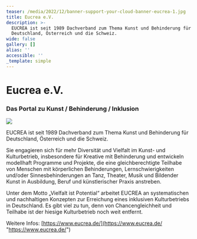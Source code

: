 ```yaml
---
teaser: /media/2022/12/banner-support-your-cloud-banner-eucrea-1.jpg
title: Eucrea e.V.
description: >-
  EUCREA ist seit 1989 Dachverband zum Thema Kunst und Behinderung für
  Deutschland, Österreich und die Schweiz.
wide: false
gallery: []
alias: ''
accessible: ''
_template: simple
---
```


# Eucrea e.V.

### Das Portal zu Kunst / Behinderung / Inklusion

![](/media/2022/12/banner-support-your-cloud-banner-eucrea-1.jpg)

EUCREA ist seit 1989 Dachverband zum Thema Kunst und Behinderung für Deutschland, Österreich und die Schweiz.

Sie engagieren sich für mehr Diversität und Vielfalt im Kunst- und Kulturbetrieb, insbesondere für Kreative mit Behinderung und entwickeln modellhaft Programme und Projekte, die eine gleichberechtigte Teilhabe von Menschen mit körperlichen Behinderungen, Lernschwierigkeiten und/oder Sinnesbehinderungen an Tanz, Theater, Musik und Bildender Kunst in Ausbildung, Beruf und künstlerischer Praxis anstreben.

Unter dem Motto „Vielfalt ist Potential“ arbeitet EUCREA an systematischen und nachhaltigen Konzepten zur Erreichung eines inklusiven Kulturbetriebs in Deutschland. Es gibt viel zu tun, denn von Chancengleichheit und Teilhabe ist der hiesige Kulturbetrieb noch weit entfernt.

Weitere Infos: [https://www.eucrea.de/](https://www.eucrea.de/ "https://www.eucrea.de/")
